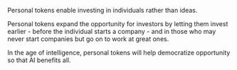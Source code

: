 Personal tokens enable investing in individuals rather than ideas.

Personal tokens expand the opportunity for investors by letting them invest earlier - before the individual starts a company - and in those who may never start companies but go on to work at great ones.

In the age of intelligence, personal tokens will help democratize opportunity so that AI benefits all.
